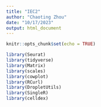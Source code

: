 ```yaml
---
title: "IEC2"
author: "Chaoting Zhou"
date: "10/17/2023"
output: html_document
---
```


```r
knitr::opts_chunk$set(echo = TRUE)
```


```r
library(Seurat)
library(tidyverse)
library(Matrix)
library(scales)
library(cowplot)
library(RCurl)
library(DropletUtils)
library(SingleR)
library(celldex)
```


```r

```

